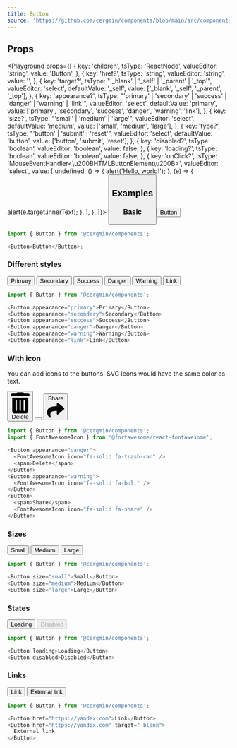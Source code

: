 ```yaml
---
title: Button
source: 'https://github.com/cergmin/components/blob/main/src/components/Button/Button.tsx'
---
```


## Props

<Playground
  props={[
    {
      key: 'children',
      tsType: 'ReactNode',
      valueEditor: 'string',
      value: 'Button',
    },
    {
      key: 'href?',
      tsType: 'string',
      valueEditor: 'string',
      value: '',
    },
    {
      key: 'target?',
      tsType: "'_blank' | '_self' | '_parent' | '_top'",
      valueEditor: 'select',
      defaultValue: '_self',
      value: ['_blank', '_self', '_parent', '_top'],
    },
    {
      key: 'appearance?',
      tsType:
        "'primary' | 'secondary' | 'success' | 'danger' | 'warning' | 'link'",
      valueEditor: 'select',
      defaultValue: 'primary',
      value: ['primary', 'secondary', 'success', 'danger', 'warning', 'link'],
    },
    {
      key: 'size?',
      tsType: "'small' | 'medium' | 'large'",
      valueEditor: 'select',
      defaultValue: 'medium',
      value: ['small', 'medium', 'large'],
    },
    {
      key: 'type?',
      tsType: "'button' | 'submit' | 'reset'",
      valueEditor: 'select',
      defaultValue: 'button',
      value: ['button', 'submit', 'reset'],
    },
    {
      key: 'disabled?',
      tsType: 'boolean',
      valueEditor: 'boolean',
      value: false,
    },
    {
      key: 'loading?',
      tsType: 'boolean',
      valueEditor: 'boolean',
      value: false,
    },
    {
      key: 'onClick?',
      tsType: 'MouseEventHandler<\u200BHTMLButtonElement\u200B>',
      valueEditor: 'select',
      value: [
        undefined,
        () => {
          alert('Hello, world!');
        },
        (e) => {
          alert(e.target.innerText);
        },
      ],
    },
  ]}>
  <Button />
</Playground>

## Examples

### Basic

<Example>
  <Button>Button</Button>
</Example>

```javascript
import { Button } from '@cergmin/components';

<Button>Button</Button>;
```

### Different styles

<Example>
  <Button appearance="primary">Primary</Button>
  <Button appearance="secondary">Secondary</Button>
  <Button appearance="success">Success</Button>
  <Button appearance="danger">Danger</Button>
  <Button appearance="warning">Warning</Button>
  <Button appearance="link">Link</Button>
</Example>

```javascript
import { Button } from '@cergmin/components';

<Button appearance="primary">Primary</Button>
<Button appearance="secondary">Secondary</Button>
<Button appearance="success">Success</Button>
<Button appearance="danger">Danger</Button>
<Button appearance="warning">Warning</Button>
<Button appearance="link">Link</Button>
```

### With icon

You can add icons to the buttons. SVG icons would have the same color as text.

<Example>
  <Button appearance="danger">
    <svg xmlns="http://www.w3.org/2000/svg" viewBox="0 0 448 512">
      <path d="M135.2 17.69C140.6 6.848 151.7 0 163.8 0H284.2C296.3 0 307.4 6.848 312.8 17.69L320 32H416C433.7 32 448 46.33 448 64C448 81.67 433.7 96 416 96H32C14.33 96 0 81.67 0 64C0 46.33 14.33 32 32 32H128L135.2 17.69zM31.1 128H416V448C416 483.3 387.3 512 352 512H95.1C60.65 512 31.1 483.3 31.1 448V128zM111.1 208V432C111.1 440.8 119.2 448 127.1 448C136.8 448 143.1 440.8 143.1 432V208C143.1 199.2 136.8 192 127.1 192C119.2 192 111.1 199.2 111.1 208zM207.1 208V432C207.1 440.8 215.2 448 223.1 448C232.8 448 240 440.8 240 432V208C240 199.2 232.8 192 223.1 192C215.2 192 207.1 199.2 207.1 208zM304 208V432C304 440.8 311.2 448 320 448C328.8 448 336 440.8 336 432V208C336 199.2 328.8 192 320 192C311.2 192 304 199.2 304 208z"/>
    </svg>
    <span>Delete</span>
  </Button>
  <Button appearance="warning">
    <svg xmlns="http://www.w3.org/2000/svg" viewBox="0 0 384 512">
      <path d="M240.5 224H352C365.3 224 377.3 232.3 381.1 244.7C386.6 257.2 383.1 271.3 373.1 280.1L117.1 504.1C105.8 513.9 89.27 514.7 77.19 505.9C65.1 497.1 60.7 481.1 66.59 467.4L143.5 288H31.1C18.67 288 6.733 279.7 2.044 267.3C-2.645 254.8 .8944 240.7 10.93 231.9L266.9 7.918C278.2-1.92 294.7-2.669 306.8 6.114C318.9 14.9 323.3 30.87 317.4 44.61L240.5 224z"/>
    </svg>
  </Button>
  <Button>
    <span>Share</span>
    <svg xmlns="http://www.w3.org/2000/svg" viewBox="0 0 512 512">
      <path d="M503.7 226.2l-176 151.1c-15.38 13.3-39.69 2.545-39.69-18.16V272.1C132.9 274.3 66.06 312.8 111.4 457.8c5.031 16.09-14.41 28.56-28.06 18.62C39.59 444.6 0 383.8 0 322.3c0-152.2 127.4-184.4 288-186.3V56.02c0-20.67 24.28-31.46 39.69-18.16l176 151.1C514.8 199.4 514.8 216.6 503.7 226.2z"/>
    </svg>
  </Button>
</Example>

```javascript
import { Button } from '@cergmin/components';
import { FontAwesomeIcon } from '@fortawesome/react-fontawesome';

<Button appearance="danger">
  <FontAwesomeIcon icon="fa-solid fa-trash-can" />
  <span>Delete</span>
</Button>
<Button appearance="warning">
  <FontAwesomeIcon icon="fa-solid fa-bolt" />
</Button>
<Button>
  <span>Share</span>
  <FontAwesomeIcon icon="fa-solid fa-share" />
</Button>
```

### Sizes

<Example>
  <Button size="small">Small</Button>
  <Button size="medium">Medium</Button>
  <Button size="large">Large</Button>
</Example>

```javascript
import { Button } from '@cergmin/components';

<Button size="small">Small</Button>
<Button size="medium">Medium</Button>
<Button size="large">Large</Button>
```

### States

<Example>
  <Button loading>Loading</Button>
  <Button disabled>Disabled</Button>
</Example>

```javascript
import { Button } from '@cergmin/components';

<Button loading>Loading</Button>
<Button disabled>Disabled</Button>
```

### Links

<Example>
  <Button href="https://yandex.com">Link</Button>
  <Button href="https://yandex.com" target="_blank">
    External link
  </Button>
</Example>

```javascript
import { Button } from '@cergmin/components';

<Button href="https://yandex.com">Link</Button>
<Button href="https://yandex.com" target="_blank">
  External link
</Button>
```
